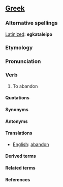 ==[[Greek]]==
===Alternative spellings===

[[Latin]]ized: '''egkataleipo'''

===Etymology===

===Pronunciation===

===Verb===

#To abandon

====Quotations====

====Synonyms====

====Antonyms====

====Translations====

*[[English]]: [[abandon]]

====Derived terms====

====Related terms====

====References====